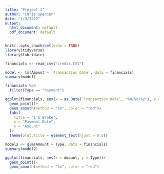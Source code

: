 ```yaml
---
title: "Project 1"
author: "Chris Spencer"
date: "1/9/2022"
output:
  html_document: default
  pdf_document: default
---
```


```r
knitr::opts_chunk$set(echo = TRUE)
library(tidyverse)
library(lubridate)
```

```r
financials <- read_csv("credit.CSV")
```

```r
model <- lm(Amount ~ `Transaction Date`, data = financials)
summary(model)
```

```r
financials %>%
  filter(Type == "Payment")

ggplot(financials, aes(x = as.Date(`Transaction Date`, "%m/%d/%y"), y = Amount))+
  geom_point()+
  geom_smooth(method = "lm", color = "red")+
  labs(
    title = "I'm Broke",
    x = "Payment Date",
    y = "Amount"
  )+
  theme(plot.title = element_text(hjust = 0.5))
```

```r
model2 <- glm(Amount ~ Type, data = financials)
summary(model2)
```

```r
ggplot(financials, aes(x = Amount, y = Type))+
  geom_point()+
  geom_smooth(method = "lm", color = "red")
```



